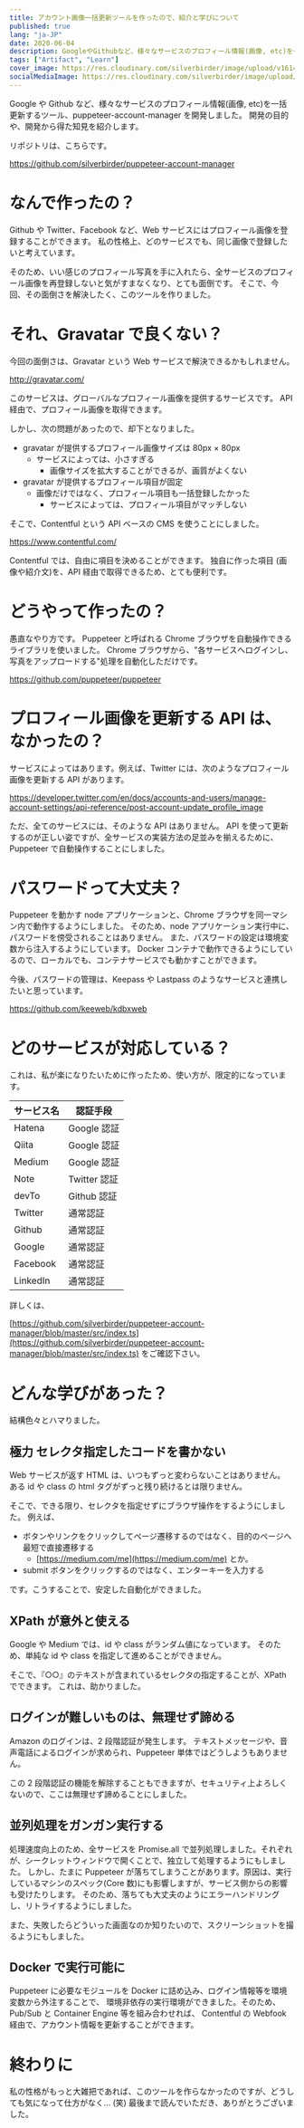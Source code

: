 ```yaml
---
title: アカウント画像一括更新ツールを作ったので、紹介と学びについて
published: true
lang: "ja-JP"
date: 2020-06-04
description: GoogleやGithubなど、様々なサービスのプロフィール情報(画像, etc)を一括更新するツール、puppeteer-account-manager を開発しました。開発の目的や、開発から得た知見を紹介します。
tags: ["Artifact", "Learn"]
cover_image: https://res.cloudinary.com/silverbirder/image/upload/v1614431535/silver-birder.github.io/blog/puppeteer-account-manager_overview.png
socialMediaImage: https://res.cloudinary.com/silverbirder/image/upload/v1614431535/silver-birder.github.io/blog/puppeteer-account-manager_overview.png
---
```


Google や Github など、様々なサービスのプロフィール情報(画像, etc)を一括更新するツール、puppeteer-account-manager を開発しました。
開発の目的や、開発から得た知見を紹介します。

リポジトリは、こちらです。

https://github.com/silverbirder/puppeteer-account-manager

# なんで作ったの？

Github や Twitter、Facebook など、Web サービスにはプロフィール画像を登録することができます。
私の性格上、どのサービスでも、同じ画像で登録したいと考えています。

そのため、いい感じのプロフィール写真を手に入れたら、全サービスのプロフィール画像を再登録しないと気がすまなくなり、とても面倒です。
そこで、今回、その面倒さを解決したく、このツールを作りました。

# それ、Gravatar で良くない？

今回の面倒さは、Gravatar という Web サービスで解決できるかもしれません。

http://gravatar.com/

このサービスは、グローバルなプロフィール画像を提供するサービスです。
API 経由で、プロフィール画像を取得できます。

しかし、次の問題があったので、却下となりました。

- gravatar が提供するプロフィール画像サイズは 80px × 80px
  - サービスによっては、小さすぎる
    - 画像サイズを拡大することができるが、画質がよくない
- gravatar が提供するプロフィール項目が固定
  - 画像だけではなく、プロフィール項目も一括登録したかった
    - サービスによっては、プロフィール項目がマッチしない

そこで、Contentful という API ベースの CMS を使うことにしました。

https://www.contentful.com/

Contentful では、自由に項目を決めることができます。
独自に作った項目 (画像や紹介文)を、API 経由で取得できるため、とても便利です。

# どうやって作ったの？

愚直なやり方です。
Puppeteer と呼ばれる Chrome ブラウザを自動操作できるライブラリを使いました。
Chrome ブラウザから、"各サービスへログインし、写真をアップロードする"処理を自動化しただけです。

https://github.com/puppeteer/puppeteer

# プロフィール画像を更新する API は、なかったの？

サービスによってはあります。例えば、Twitter には、次のようなプロフィール画像を更新する API があります。

https://developer.twitter.com/en/docs/accounts-and-users/manage-account-settings/api-reference/post-account-update_profile_image

ただ、全てのサービスには、そのような API はありません。
API を使って更新するのが正しい姿ですが、全サービスの実装方法の足並みを揃えるために、
Puppeteer で自動操作することにしました。

# パスワードって大丈夫？

Puppeteer を動かす node アプリケーションと、Chrome ブラウザを同一マシン内で動作するようにしました。
そのため、node アプリケーション実行中に、パスワードを傍受されることはありません。
また、パスワードの設定は環境変数から注入するようにしています。
Docker コンテナで動作できるようにしているので、ローカルでも、コンテナサービスでも動かすことができます。

今後、パスワードの管理は、Keepass や Lastpass のようなサービスと連携したいと思っています。

https://github.com/keeweb/kdbxweb

# どのサービスが対応している？

これは、私が楽になりたいために作ったため、使い方が、限定的になっています。

| サービス名 | 認証手段     |
| ---------- | ------------ |
| Hatena     | Google 認証  |
| Qiita      | Google 認証  |
| Medium     | Google 認証  |
| Note       | Twitter 認証 |
| devTo      | Github 認証  |
| Twitter    | 通常認証     |
| Github     | 通常認証     |
| Google     | 通常認証     |
| Facebook   | 通常認証     |
| LinkedIn   | 通常認証     |

詳しくは、

[https://github.com/silverbirder/puppeteer-account-manager/blob/master/src/index.ts](https://github.com/silverbirder/puppeteer-account-manager/blob/master/src/index.ts) をご確認下さい。

# どんな学びがあった？

結構色々とハマりました。

## 極力 セレクタ指定したコードを書かない

Web サービスが返す HTML は、いつもずっと変わらないことはありません。
ある id や class の html タグがずっと残り続けるとは限りません。

そこで、できる限り、セレクタを指定せずにブラウザ操作をするようにしました。
例えば、

- ボタンやリンクをクリックしてページ遷移するのではなく、目的のページへ最短で直接遷移する
  - [https://medium.com/me](https://medium.com/me) とか。
- submit ボタンをクリックするのではなく、エンターキーを入力する

です。こうすることで、安定した自動化ができました。

## XPath が意外と使える

Google や Medium では、id や class がランダム値になっています。
そのため、単純な id や class を指定して進めることができません。

そこで、『○○』のテキストが含まれているセレクタの指定することが、XPath でできます。
これは、助かりました。

## ログインが難しいものは、無理せず諦める

Amazon のログインは、2 段階認証が発生します。
テキストメッセージや、音声電話によるログインが求められ、Puppeteer 単体ではどうしようもありません。

この 2 段階認証の機能を解除することもできますが、セキュリティ上よろしくないので、ここは無理せず諦めることにしました。

## 並列処理をガンガン実行する

処理速度向上のため、全サービスを Promise.all で並列処理しました。それぞれが、シークレットウィンドウで開くことで、独立して処理するようにもしました。
しかし、たまに Puppeteer が落ちてしまうことがあります。原因は、実行しているマシンのスペック(Core 数)にも影響しますが、サービス側からの影響も受けたりします。
そのため、落ちても大丈夫のようにエラーハンドリングし、リトライするようにしました。

また、失敗したらどういった画面なのか知りたいので、スクリーンショットを撮るようにもしました。

## Docker で実行可能に

Puppeteer に必要なモジュールを Docker に詰め込み、ログイン情報等を環境変数から外注することで、
環境非依存の実行環境ができました。そのため、Pub/Sub と Container Engine 等を組み合わせれば、
Contentful の Webfook 経由で、アカウント情報を更新することができます。

# 終わりに

私の性格がもっと大雑把であれば、このツールを作らなかったのですが、どうしても気になって仕方がなく... (笑)
最後まで読んでいただき、ありがとうございました。
